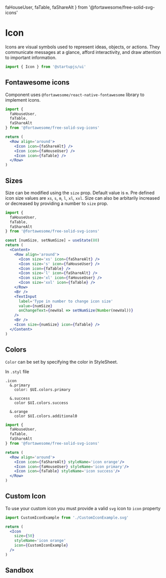   faHouseUser,
  faTable,
  faShareAlt
} from '@fortawesome/free-solid-svg-icons'

# Icon

Icons are visual symbols used to represent ideas, objects, or actions. They communicate messages at a glance, afford interactivity, and draw attention to important information.

```jsx
import { Icon } from '@startupjs/ui'
```

## Fontawesome icons

Component uses `@fortawesome/react-native-fontawesome` library to implement icons.

```jsx
import {
  faHouseUser,
  faTable,
  faShareAlt
} from '@fortawesome/free-solid-svg-icons'
```

```jsx example
return (
  <Row align='around'>
    <Icon icon={faShareAlt} />
    <Icon icon={faHouseUser} />
    <Icon icon={faTable} />
  </Row>
)
```

## Sizes

Size can be modified using the `size` prop. Default value is `m`. Pre defined icon size values are `xs`, `s`, `m`, `l`, `xl`, `xxl`. Size can also be arbitarily increased or decreased by providing a number to `size` prop.

```jsx
import {
  faHouseUser,
  faTable,
  faShareAlt
} from '@fortawesome/free-solid-svg-icons'
```

```jsx example
const [numSize, setNumSize] = useState(80)
return (
  <Content>
    <Row align='around'>
      <Icon size='xs' icon={faShareAlt} />
      <Icon size='s' icon={faHouseUser} />
      <Icon icon={faTable} />
      <Icon size='l' icon={faShareAlt} />
      <Icon size='xl' icon={faHouseUser} />
      <Icon size='xxl' icon={faTable} />
    </Row>
    <Br />
    <TextInput
      label='Type in number to change icon size'
      value={numSize}
      onChangeText={newVal => setNumSize(Number(newVal))}
    />
    <Br />
    <Icon size={numSize} icon={faTable} />
  </Content>
)
```

## Colors

`Color` can be set by specifying the color in StyleSheet.

In `.styl` file
```stylus
.icon
  &.primary
    color: $UI.colors.primary

  &.success
    color $UI.colors.success

  &.orange
    color $UI.colors.additional0
```

```jsx
import {
  faHouseUser,
  faTable,
  faShareAlt
} from '@fortawesome/free-solid-svg-icons'
```

```jsx example
return (
  <Row align='around'>
    <Icon icon={faShareAlt} styleName='icon orange'/>
    <Icon icon={faHouseUser} styleName='icon primary'/>
    <Icon icon={faTable} styleName='icon success'/>
  </Row>
)
```

## Custom Icon

To use your custom icon you must provide a valid `svg` icon to `icon` property

```jsx
import CustomIconExample from './CustomIconExample.svg'
```

```jsx example
return (
  <Icon
    size={50}
    styleName='icon orange'
    icon={CustomIconExample}
  />
)
```

## Sandbox

<Sandbox Component={Icon} />
